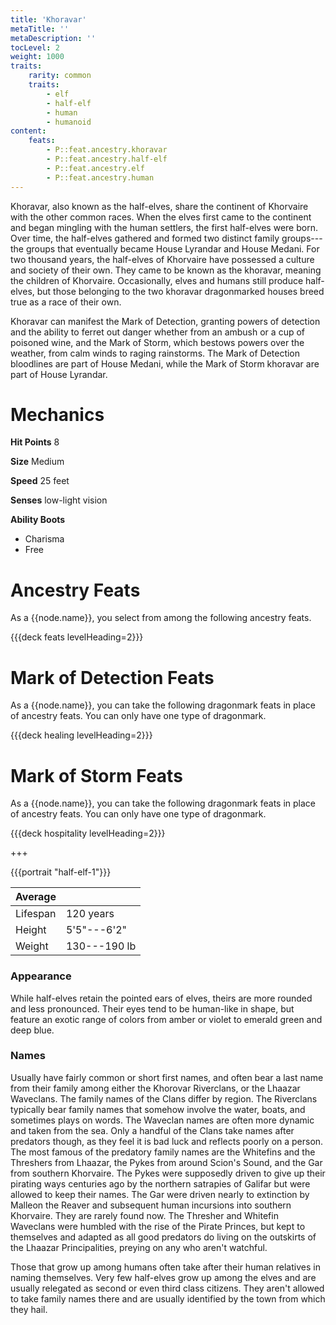 ```yaml
---
title: 'Khoravar'
metaTitle: ''
metaDescription: ''
tocLevel: 2
weight: 1000
traits:
    rarity: common
    traits:
        - elf
        - half-elf
        - human
        - humanoid
content:
    feats:
        - P::feat.ancestry.khoravar
        - P::feat.ancestry.half-elf
        - P::feat.ancestry.elf
        - P::feat.ancestry.human
---
```


Khoravar, also known as the half-elves, share the continent of Khorvaire with the other common races. When the elves first came to the continent and began mingling with the human settlers, the first half-elves were born. Over time, the half-elves gathered and formed two distinct family groups---the groups that eventually became House Lyrandar and House Medani. For two thousand years, the half-elves of Khorvaire have possessed a culture and society of their own. They came to be known as the khoravar, meaning the children of Khorvaire. Occasionally, elves and humans still produce half-elves, but those belonging to the two khoravar dragonmarked houses breed true as a race of their own.

Khoravar can manifest the Mark of Detection, granting powers of detection and the ability to ferret out danger whether from an ambush or a cup of poisoned wine, and the Mark of Storm, which bestows powers over the weather, from calm winds to raging rainstorms. The Mark of Detection bloodlines are part of House Medani, while the Mark of Storm khoravar are part of House Lyrandar.

# Mechanics

**Hit Points** 8

**Size** Medium

**Speed** 25 feet

**Senses** low-light vision

**Ability Boots**

-   Charisma
-   Free

# Ancestry Feats

As a {{node.name}}, you select from among the following ancestry feats.

{{{deck feats levelHeading=2}}}

# Mark of Detection Feats

As a {{node.name}}, you can take the following dragonmark feats in place of ancestry feats. You can only have one type of dragonmark.

{{{deck healing levelHeading=2}}}

# Mark of Storm Feats

As a {{node.name}}, you can take the following dragonmark feats in place of ancestry feats. You can only have one type of dragonmark.

{{{deck hospitality levelHeading=2}}}

+++

{{{portrait "half-elf-1"}}}

| Average  |              |
| -------- | ------------ |
| Lifespan | 120 years    |
| Height   | 5'5"---6'2"  |
| Weight   | 130---190 lb |

### Appearance

While half-elves retain the pointed ears of elves, theirs are more rounded and less pronounced. Their eyes tend to be human-like in shape, but feature an exotic range of colors from amber or violet to emerald green and deep blue.

### Names

Usually have fairly common or short first names, and often bear a last name from their family among either the Khorovar Riverclans, or the Lhaazar Waveclans. The family names of the Clans differ by region. The Riverclans typically bear family names that somehow involve the water, boats, and sometimes plays on words. The Waveclan names are often more dynamic and taken from the sea. Only a handful of the Clans take names after predators though, as they feel it is bad luck and reflects poorly on a person. The most famous of the predatory family names are the Whitefins and the Threshers from Lhaazar, the Pykes from around Scion's Sound, and the Gar from southern Khorvaire. The Pykes were supposedly driven to give up their pirating ways centuries ago by the northern satrapies of Galifar but were allowed to keep their names. The Gar were driven nearly to extinction by Malleon the Reaver and subsequent human incursions into southern Khorvaire. They are rarely found now. The Thresher and Whitefin Waveclans were humbled with the rise of the Pirate Princes, but kept to themselves and adapted as all good predators do living on the outskirts of the Lhaazar Principalities, preying on any who aren't watchful.

Those that grow up among humans often take after their human relatives in naming themselves. Very few half-elves grow up among the elves and are usually relegated as second or even third class citizens. They aren't allowed to take family names there and are usually identified by the town from which they hail.
